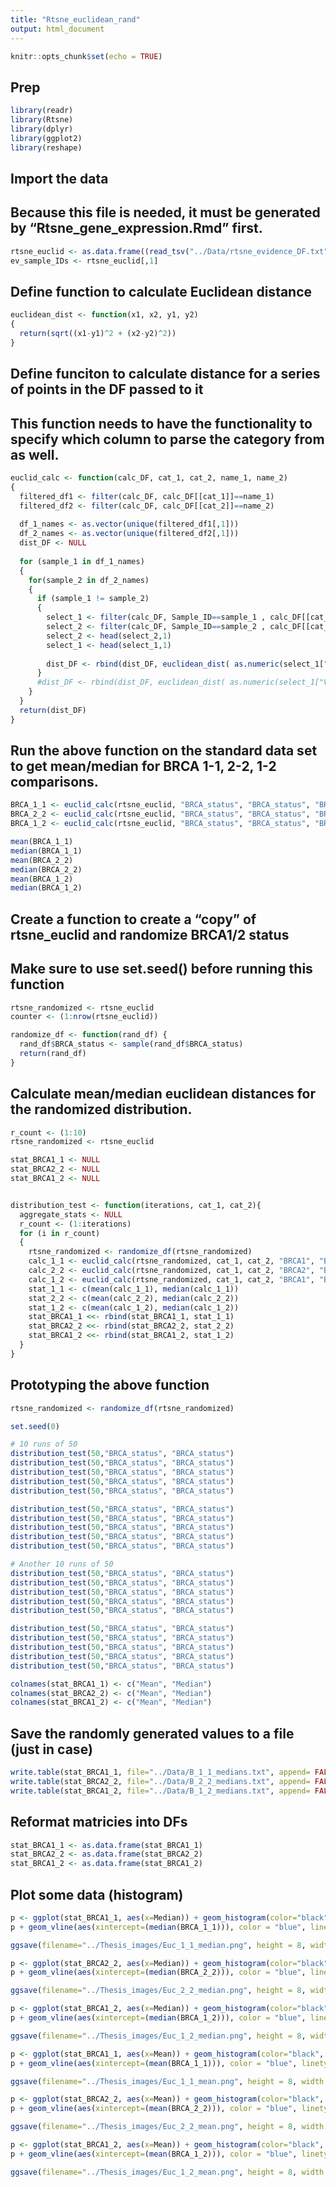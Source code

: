 ```yaml
---
title: "Rtsne_euclidean_rand"
output: html_document
---
```


```r
knitr::opts_chunk$set(echo = TRUE)
```

## Prep

```r
library(readr)
library(Rtsne)
library(dplyr)
library(ggplot2)
library(reshape)
```

## Import the data
## Because this file is needed, it must be generated by "Rtsne_gene_expression.Rmd" first.

```r
rtsne_euclid <- as.data.frame((read_tsv("../Data/rtsne_evidence_DF.txt")))
ev_sample_IDs <- rtsne_euclid[,1]
```

## Define function to calculate Euclidean distance

```r
euclidean_dist <- function(x1, x2, y1, y2)
{
  return(sqrt((x1-y1)^2 + (x2-y2)^2))
}
```

## Define funciton to calculate distance for a series of points in the DF passed to it
## This function needs to have the functionality to specify which column to parse the category from as well.

```r
euclid_calc <- function(calc_DF, cat_1, cat_2, name_1, name_2)
{
  filtered_df1 <- filter(calc_DF, calc_DF[[cat_1]]==name_1)
  filtered_df2 <- filter(calc_DF, calc_DF[[cat_2]]==name_2)
    
  df_1_names <- as.vector(unique(filtered_df1[,1]))
  df_2_names <- as.vector(unique(filtered_df2[,1]))
  dist_DF <- NULL
  
  for (sample_1 in df_1_names)
  {
    for(sample_2 in df_2_names)
    {
      if (sample_1 != sample_2)
      {
        select_1 <- filter(calc_DF, Sample_ID==sample_1 , calc_DF[[cat_1]]==name_1)
        select_2 <- filter(calc_DF, Sample_ID==sample_2 , calc_DF[[cat_2]]==name_2)
        select_2 <- head(select_2,1)
        select_1 <- head(select_1,1)
       
        dist_DF <- rbind(dist_DF, euclidean_dist( as.numeric(select_1["Val_1"]), as.numeric(select_1["Val_2"]), as.numeric(select_2["Val_1"]), as.numeric(select_2["Val_2"]) ) ) 
      }
      #dist_DF <- rbind(dist_DF, euclidean_dist( as.numeric(select_1["Val_1"]), as.numeric(select_1["Val_2"]), as.numeric(select_2["Val_1"]), as.numeric(select_2["Val_2"]) ) ) 
    }
  }
  return(dist_DF)
}
```

## Run the above function on the standard data set to get mean/median for BRCA 1-1, 2-2, 1-2 comparisons. 

```r
BRCA_1_1 <- euclid_calc(rtsne_euclid, "BRCA_status", "BRCA_status", "BRCA1", "BRCA1")
BRCA_2_2 <- euclid_calc(rtsne_euclid, "BRCA_status", "BRCA_status", "BRCA2", "BRCA2")
BRCA_1_2 <- euclid_calc(rtsne_euclid, "BRCA_status", "BRCA_status", "BRCA1", "BRCA2")

mean(BRCA_1_1)
median(BRCA_1_1)
mean(BRCA_2_2)
median(BRCA_2_2)
mean(BRCA_1_2)
median(BRCA_1_2)
```

## Create a function to create a "copy" of rtsne_euclid and randomize BRCA1/2 status
## Make sure to use set.seed() before running this function

```r
rtsne_randomized <- rtsne_euclid
counter <- (1:nrow(rtsne_euclid))
```

```r
randomize_df <- function(rand_df) {
  rand_df$BRCA_status <- sample(rand_df$BRCA_status) 
  return(rand_df)
}
```

## Calculate mean/median euclidean distances for the randomized distribution.

```r
r_count <- (1:10)
rtsne_randomized <- rtsne_euclid

stat_BRCA1_1 <- NULL
stat_BRCA2_2 <- NULL
stat_BRCA1_2 <- NULL


distribution_test <- function(iterations, cat_1, cat_2){
  aggregate_stats <- NULL
  r_count <- (1:iterations)
  for (i in r_count)
  {
    rtsne_randomized <- randomize_df(rtsne_randomized)
    calc_1_1 <- euclid_calc(rtsne_randomized, cat_1, cat_2, "BRCA1", "BRCA1")
    calc_2_2 <- euclid_calc(rtsne_randomized, cat_1, cat_2, "BRCA2", "BRCA2")
    calc_1_2 <- euclid_calc(rtsne_randomized, cat_1, cat_2, "BRCA1", "BRCA2")
    stat_1_1 <- c(mean(calc_1_1), median(calc_1_1))
    stat_2_2 <- c(mean(calc_2_2), median(calc_2_2))
    stat_1_2 <- c(mean(calc_1_2), median(calc_1_2))
    stat_BRCA1_1 <<- rbind(stat_BRCA1_1, stat_1_1)
    stat_BRCA2_2 <<- rbind(stat_BRCA2_2, stat_2_2)
    stat_BRCA1_2 <<- rbind(stat_BRCA1_2, stat_1_2)
  }
}

```

## Prototyping the above function

```r
rtsne_randomized <- randomize_df(rtsne_randomized)

set.seed(0)

# 10 runs of 50
distribution_test(50,"BRCA_status", "BRCA_status")
distribution_test(50,"BRCA_status", "BRCA_status")
distribution_test(50,"BRCA_status", "BRCA_status") 
distribution_test(50,"BRCA_status", "BRCA_status") 
distribution_test(50,"BRCA_status", "BRCA_status") 

distribution_test(50,"BRCA_status", "BRCA_status") 
distribution_test(50,"BRCA_status", "BRCA_status") 
distribution_test(50,"BRCA_status", "BRCA_status") 
distribution_test(50,"BRCA_status", "BRCA_status") 
distribution_test(50,"BRCA_status", "BRCA_status") 

# Another 10 runs of 50
distribution_test(50,"BRCA_status", "BRCA_status") 
distribution_test(50,"BRCA_status", "BRCA_status") 
distribution_test(50,"BRCA_status", "BRCA_status") 
distribution_test(50,"BRCA_status", "BRCA_status") 
distribution_test(50,"BRCA_status", "BRCA_status") 

distribution_test(50,"BRCA_status", "BRCA_status") 
distribution_test(50,"BRCA_status", "BRCA_status") 
distribution_test(50,"BRCA_status", "BRCA_status") 
distribution_test(50,"BRCA_status", "BRCA_status") 
distribution_test(50,"BRCA_status", "BRCA_status")

colnames(stat_BRCA1_1) <- c("Mean", "Median")
colnames(stat_BRCA2_2) <- c("Mean", "Median")
colnames(stat_BRCA1_2) <- c("Mean", "Median")

```

## Save the randomly generated values to a file (just in case)

```r
write.table(stat_BRCA1_1, file="../Data/B_1_1_medians.txt", append= FALSE, quote=FALSE, sep="\t", row.names=FALSE)
write.table(stat_BRCA2_2, file="../Data/B_2_2_medians.txt", append= FALSE, quote=FALSE, sep="\t", row.names=FALSE)
write.table(stat_BRCA1_2, file="../Data/B_1_2_medians.txt", append= FALSE, quote=FALSE, sep="\t", row.names=FALSE)

```

## Reformat matricies into DFs

```r
stat_BRCA1_1 <- as.data.frame(stat_BRCA1_1)
stat_BRCA2_2 <- as.data.frame(stat_BRCA2_2)
stat_BRCA1_2 <- as.data.frame(stat_BRCA1_2)
```

## Plot some data (histogram)

```r
p <- ggplot(stat_BRCA1_1, aes(x=Median)) + geom_histogram(color="black", fill="white", binwidth=0.2) + labs(title="BRCA 1-1 median distance") + theme(plot.title = element_text(hjust = 0.5, size=16, face="bold"))
p + geom_vline(aes(xintercept=(median(BRCA_1_1))), color = "blue", linetype="dashed", size=1)

ggsave(filename="../Thesis_images/Euc_1_1_median.png", height = 8, width = 9, units = "in")

p <- ggplot(stat_BRCA2_2, aes(x=Median)) + geom_histogram(color="black", fill="white", binwidth=0.2) + labs(title="BRCA 2-2 median distance") + theme(plot.title = element_text(hjust = 0.5, size=16, face="bold"))
p + geom_vline(aes(xintercept=(median(BRCA_2_2))), color = "blue", linetype="dashed", size=1)

ggsave(filename="../Thesis_images/Euc_2_2_median.png", height = 8, width = 9, units = "in")

p <- ggplot(stat_BRCA1_2, aes(x=Median)) + geom_histogram(color="black", fill="white", binwidth=0.2) + labs(title="BRCA 1-2 median distance") + theme(plot.title = element_text(hjust = 0.5, size=16, face="bold"))
p + geom_vline(aes(xintercept=(median(BRCA_1_2))), color = "blue", linetype="dashed", size=1)

ggsave(filename="../Thesis_images/Euc_1_2_median.png", height = 8, width = 9, units = "in")

```

```r
p <- ggplot(stat_BRCA1_1, aes(x=Mean)) + geom_histogram(color="black", fill="white", binwidth=0.2) + labs(title="BRCA 1-1 mean distance") + theme(plot.title = element_text(hjust = 0.5, size=16, face="bold"))
p + geom_vline(aes(xintercept=(mean(BRCA_1_1))), color = "blue", linetype="dashed", size=1)

ggsave(filename="../Thesis_images/Euc_1_1_mean.png", height = 8, width = 9, units = "in")

p <- ggplot(stat_BRCA2_2, aes(x=Mean)) + geom_histogram(color="black", fill="white", binwidth=0.2) + labs(title="BRCA 2-2 mean distance") + theme(plot.title = element_text(hjust = 0.5, size=16, face="bold"))
p + geom_vline(aes(xintercept=(mean(BRCA_2_2))), color = "blue", linetype="dashed", size=1)

ggsave(filename="../Thesis_images/Euc_2_2_mean.png", height = 8, width = 9, units = "in")

p <- ggplot(stat_BRCA1_2, aes(x=Mean)) + geom_histogram(color="black", fill="white", binwidth=0.2) + labs(title="BRCA 1-2 mean distance") + theme(plot.title = element_text(hjust = 0.5, size=16, face="bold"))
p + geom_vline(aes(xintercept=(mean(BRCA_1_2))), color = "blue", linetype="dashed", size=1)

ggsave(filename="../Thesis_images/Euc_1_2_mean.png", height = 8, width = 9, units = "in")

```

